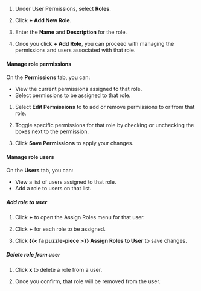 1. Under User Permissions, select **Roles**.

1. Click **+ Add New Role**. 

1. Enter the **Name** and **Description** for the role.

1. Once you click **+ Add Role**, you can proceed with managing the permissions and users associated with that role.

#### Manage role permissions

On the **Permissions** tab, you can: 

   - View the current permissions assigned to that role.
   - Select permissions to be assigned to that role.

1. Select **Edit Permissions** to to add or remove permissions to or from that role. 

1. Toggle specific permissions for that role by checking or unchecking the boxes next to the permission. 

1. Click **Save Permissions** to apply your changes. 

#### Manage role users

On the **Users** tab, you can: 

   - View a list of users assigned to that role.
   - Add a role to users on that list.

##### Add role to user

   1. Click **+** to open the Assign Roles menu for that user. 

   1. Click **+** for each role to be assigned.  

   1. Click **{{< fa puzzle-piece >}} Assign Roles to User** to save changes.

##### Delete role from user

1. Click **x** to delete a role from a user.

1. Once you confirm, that role will be removed from the user.